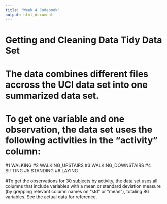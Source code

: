 ```yaml
---
title: "Week 4 Codebook"
output: html_document
---
```


# Getting and Cleaning Data Tidy Data Set

# The data combines different files accross the UCI data set into one summarized data set.

# To get one variable and one observation, the data set uses the following activities in the "activity" column:
#1 WALKING
#2 WALKING_UPSTAIRS
#3 WALKING_DOWNSTAIRS
#4 SITTING
#5 STANDING
#6 LAYING

#To get the observations for 30 subjects by activity, the data set uses all columns that include variables with a mean or standard deviation measure (by grepping relevant column names on "std" or "mean"), totaling 86 variables. See the actual data for reference.

